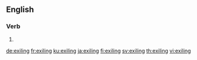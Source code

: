 ==English==

===Verb===
{{head|en|present participle}}

# {{present participle of|exile|lang=en|nocat=1}}

[[de:exiling]]
[[fr:exiling]]
[[ku:exiling]]
[[ja:exiling]]
[[fi:exiling]]
[[sv:exiling]]
[[th:exiling]]
[[vi:exiling]]